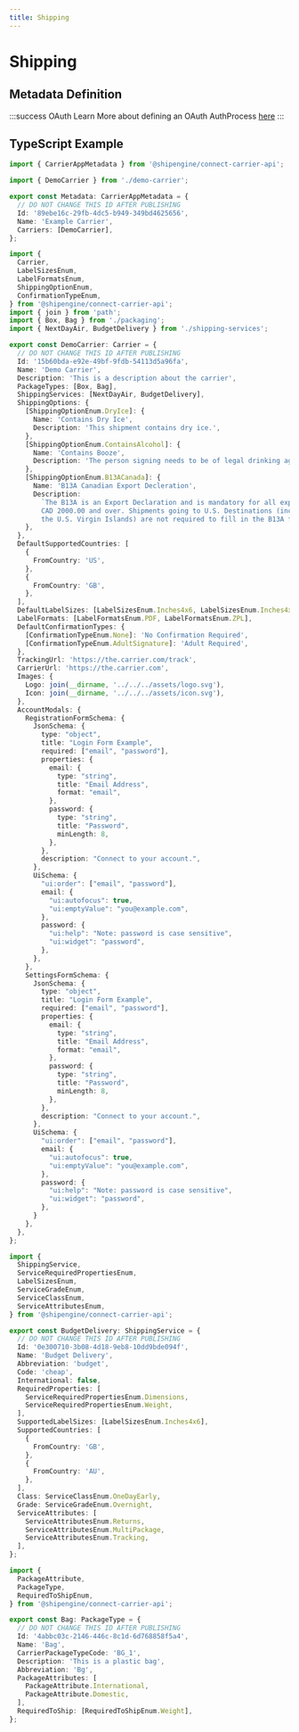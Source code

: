 ```yaml
---
title: Shipping
---
```

# Shipping


## Metadata Definition
<JsonSchema
  schema={Schema}
/>

:::success OAuth
Learn More about defining an OAuth AuthProcess [here](../oauth/index.md)
:::

## TypeScript Example


```TypeScript App
import { CarrierAppMetadata } from '@shipengine/connect-carrier-api';

import { DemoCarrier } from './demo-carrier';

export const Metadata: CarrierAppMetadata = {
  // DO NOT CHANGE THIS ID AFTER PUBLISHING
  Id: '89ebe16c-29fb-4dc5-b949-349bd4625656',
  Name: 'Example Carrier',
  Carriers: [DemoCarrier],
};
```
```TypeScript Carrier
import {
  Carrier,
  LabelSizesEnum,
  LabelFormatsEnum,
  ShippingOptionEnum,
  ConfirmationTypeEnum,
} from '@shipengine/connect-carrier-api';
import { join } from 'path';
import { Box, Bag } from './packaging';
import { NextDayAir, BudgetDelivery } from './shipping-services';

export const DemoCarrier: Carrier = {
  // DO NOT CHANGE THIS ID AFTER PUBLISHING
  Id: '15b60bda-e92e-49bf-9fdb-54113d5a96fa',
  Name: 'Demo Carrier',
  Description: 'This is a description about the carrier',
  PackageTypes: [Box, Bag],
  ShippingServices: [NextDayAir, BudgetDelivery],
  ShippingOptions: {
    [ShippingOptionEnum.DryIce]: {
      Name: 'Contains Dry Ice',
      Description: 'This shipment contains dry ice.',
    },
    [ShippingOptionEnum.ContainsAlcohol]: {
      Name: 'Contains Booze',
      Description: 'The person signing needs to be of legal drinking age',
    },
    [ShippingOptionEnum.B13ACanada]: {
      Name: 'B13A Canadian Export Decleration',
      Description:
        `The B13A is an Export Declaration and is mandatory for all export shipments valued at
        CAD 2000.00 and over. Shipments going to U.S. Destinations (including Puerto Rico and 
        the U.S. Virgin Islands) are not required to fill in the B13A form.`,
    },
  },
  DefaultSupportedCountries: [
    {
      FromCountry: 'US',
    },
    {
      FromCountry: 'GB',
    },
  ],
  DefaultLabelSizes: [LabelSizesEnum.Inches4x6, LabelSizesEnum.Inches4x8],
  LabelFormats: [LabelFormatsEnum.PDF, LabelFormatsEnum.ZPL],
  DefaultConfirmationTypes: {
    [ConfirmationTypeEnum.None]: 'No Confirmation Required',
    [ConfirmationTypeEnum.AdultSignature]: 'Adult Required',
  },
  TrackingUrl: 'https://the.carrier.com/track',
  CarrierUrl: 'https://the.carrier.com',
  Images: {
    Logo: join(__dirname, '../../../assets/logo.svg'),
    Icon: join(__dirname, '../../../assets/icon.svg'),
  },
  AccountModals: {
    RegistrationFormSchema: {
      JsonSchema: {
        type: "object",
        title: "Login Form Example",
        required: ["email", "password"],
        properties: {
          email: {
            type: "string",
            title: "Email Address",
            format: "email",
          },
          password: {
            type: "string",
            title: "Password",
            minLength: 8,
          },
        },
        description: "Connect to your account.",
      },
      UiSchema: {
        "ui:order": ["email", "password"],
        email: {
          "ui:autofocus": true,
          "ui:emptyValue": "you@example.com",
        },
        password: {
          "ui:help": "Note: password is case sensitive",
          "ui:widget": "password",
        },
      },
    },
    SettingsFormSchema: {
      JsonSchema: {
        type: "object",
        title: "Login Form Example",
        required: ["email", "password"],
        properties: {
          email: {
            type: "string",
            title: "Email Address",
            format: "email",
          },
          password: {
            type: "string",
            title: "Password",
            minLength: 8,
          },
        },
        description: "Connect to your account.",
      },
      UiSchema: {
        "ui:order": ["email", "password"],
        email: {
          "ui:autofocus": true,
          "ui:emptyValue": "you@example.com",
        },
        password: {
          "ui:help": "Note: password is case sensitive",
          "ui:widget": "password",
        },
      }
    },
  },
};
```
```TypeScript Shipping Service
import {
  ShippingService,
  ServiceRequiredPropertiesEnum,
  LabelSizesEnum,
  ServiceGradeEnum,
  ServiceClassEnum,
  ServiceAttributesEnum,
} from '@shipengine/connect-carrier-api';

export const BudgetDelivery: ShippingService = {
  // DO NOT CHANGE THIS ID AFTER PUBLISHING
  Id: '0e300710-3b08-4d18-9eb8-10dd9bde094f',
  Name: 'Budget Delivery',
  Abbreviation: 'budget',
  Code: 'cheap',
  International: false,
  RequiredProperties: [
    ServiceRequiredPropertiesEnum.Dimensions,
    ServiceRequiredPropertiesEnum.Weight,
  ],
  SupportedLabelSizes: [LabelSizesEnum.Inches4x6],
  SupportedCountries: [
    {
      FromCountry: 'GB',
    },
    {
      FromCountry: 'AU',
    },
  ],
  Class: ServiceClassEnum.OneDayEarly,
  Grade: ServiceGradeEnum.Overnight,
  ServiceAttributes: [
    ServiceAttributesEnum.Returns,
    ServiceAttributesEnum.MultiPackage,
    ServiceAttributesEnum.Tracking,
  ],
};
```
```TypeScript Packaging
import {
  PackageAttribute,
  PackageType,
  RequiredToShipEnum,
} from '@shipengine/connect-carrier-api';

export const Bag: PackageType = {
  // DO NOT CHANGE THIS ID AFTER PUBLISHING
  Id: '4abbc03c-2146-446c-8c1d-6d768858f5a4',
  Name: 'Bag',
  CarrierPackageTypeCode: 'BG_1',
  Description: 'This is a plastic bag',
  Abbreviation: 'Bg',
  PackageAttributes: [
    PackageAttribute.International,
    PackageAttribute.Domestic,
  ],
  RequiredToShip: [RequiredToShipEnum.Weight],
};
```
